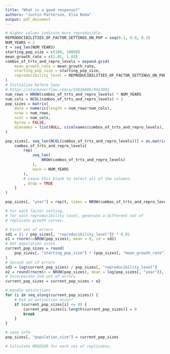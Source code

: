```yaml
---
title: "What is a good response?"
authors: "Justin Patterson, Elsa Beda"
output: pdf_document
---
```


```r
# Higher values indicate more reproducible.
REPRODUCIBILITIES_OF_FACTOR_SETTINGS_ON_POP = seq(0.1, 0.9, 0.2)
NUM_YEARS = 2
t = seq_len(NUM_YEARS)
starting_pop_size = c(100, 10000)
mean_growth_rate = c(1.01, 1.03)
combos_of_trts_and_repro_levels = expand.grid(
    mean_growth_rate = mean_growth_rate, 
    starting_pop_size = starting_pop_size,
    reproducibility_level = REPRODUCIBILITIES_OF_FACTOR_SETTINGS_ON_POP
)
# Initialize before loop
# https://stackoverflow.com/a/55836886/8423001
num_rows = NROW(combos_of_trts_and_repro_levels) * NUM_YEARS
num_cols = NCOL(combos_of_trts_and_repro_levels) + 2
pop_sizes = matrix(
    data = numeric(length = num_rows*num_cols), 
    nrow = num_rows, 
    ncol = num_cols,
    byrow = FALSE,
    dimnames = list(NULL, c(colnames(combos_of_trts_and_repro_levels), "year", "population_size"))
)

pop_sizes[, seq_len(NCOL(combos_of_trts_and_repro_levels))] = as.matrix(
    combos_of_trts_and_repro_levels[
        rep(
            seq_len(
                NROW(combos_of_trts_and_repro_levels)
            ),
            each = NUM_YEARS
        ),
        # Leave this blank to select all of the columns.
        , drop = TRUE
    ]
)

pop_sizes[, "year"] = rep(t, times = NROW(combos_of_trts_and_repro_levels))

# For each factor setting, 
# for each reproducibility level, generate a different set of 
# replicate growth curves.

# First set of errors
sd1 = (1 / pop_sizes[, "reproducibility_level"]) * 0.01
e1 = rnorm(n=NROW(pop_sizes), mean = 0, sd = sd1)
# Get population sizes.
current_pop_sizes = round(
    pop_sizes[, "starting_pop_size"] * (pop_sizes[, "mean_growth_rate"] + e1)^pop_sizes[, "year"]
)
# Second set of errors
sd2 = log(current_pop_sizes) / pop_sizes[, "reproducibility_level"]
e2 = round(rnorm(n = NROW(pop_sizes), mean = log(pop_sizes[, "year"]), sd = sd2))
# Incorporate 2nd set of errors
current_pop_sizes = current_pop_sizes + e2

# Handle extinctions
for (i in seq_along(current_pop_sizes)) {
    # Did an extinction occur?
    if (current_pop_sizes[i] <= 0) {
        current_pop_sizes[i:length(current_pop_sizes)] = 0
        break
    }
}

# save info
pop_sizes[, "population_size"] = current_pop_sizes

# Calculate RMSDIQR for each set of replicates.

```